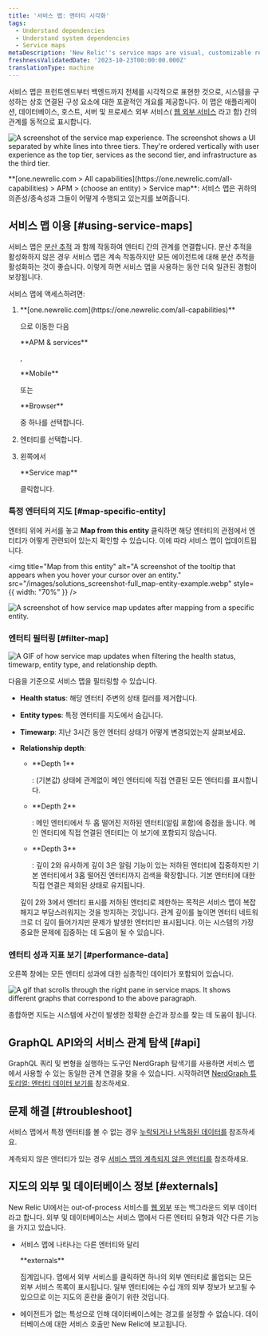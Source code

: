 ```yaml
---
title: '서비스 맵: 엔터티 시각화'
tags:
  - Understand dependencies
  - Understand system dependencies
  - Service maps
metaDescription: 'New Relic''s service maps are visual, customizable representations of your application architecture.'
freshnessValidatedDate: '2023-10-23T00:00:00.000Z'
translationType: machine
---
```


서비스 맵은 프런트엔드부터 백엔드까지 전체를 시각적으로 표현한 것으로, 시스템을 구성하는 상호 연결된 구성 요소에 대한 포괄적인 개요를 제공합니다. 이 맵은 애플리케이션, 데이터베이스, 호스트, 서버 및 프로세스 외부 서비스( [웹 외부 서비스](#externals) 라고 함) 간의 관계를 동적으로 표시합니다.

<img
  title="Service map experience"
  alt="A screenshot of the service map experience. The screenshot shows a UI separated by white lines into three tiers. They're ordered vertically with user experience as the top tier, services as the second tier, and infrastructure as the third tier."
  src="/images/Solutions_screenshot-full_service-map.webp"
/>

<figcaption>
  <DNT>**[one.newrelic.com > All capabilities](https://one.newrelic.com/all-capabilities) > APM > (choose an entity) > Service map**</DNT>: 서비스 맵은 귀하의 의존성/종속성과 그들이 어떻게 수행되고 있는지를 보여줍니다.
</figcaption>

## 서비스 맵 이용 [#using-service-maps]

서비스 맵은 [분산 추적](/docs/apm/distributed-tracing/getting-started/introduction-distributed-tracing) 과 함께 작동하여 엔터티 간의 관계를 연결합니다. 분산 추적을 활성화하지 않은 경우 서비스 맵은 계속 작동하지만 모든 에이전트에 대해 분산 추적을 활성화하는 것이 좋습니다. 이렇게 하면 서비스 맵을 사용하는 동안 더욱 일관된 경험이 보장됩니다.

서비스 맵에 액세스하려면:

1. <DNT>
     **[one.newrelic.com](https://one.newrelic.com/all-capabilities)**
   </DNT>

   으로 이동한 다음

   <DNT>
     **APM & services**
   </DNT>

   ,

   <DNT>
     **Mobile**
   </DNT>

   또는

   <DNT>
     **Browser**
   </DNT>

   중 하나를 선택합니다.

2. 엔터티를 선택합니다.

3. 왼쪽에서

   <DNT>
     **Service map**
   </DNT>

   클릭합니다.

### 특정 엔터티의 지도 [#map-specific-entity]

엔터티 위에 커서를 놓고 <DNT>**Map from this entity**</DNT> 클릭하면 해당 엔터티의 관점에서 엔터티가 어떻게 관련되어 있는지 확인할 수 있습니다. 이에 따라 서비스 맵이 업데이트됩니다.

<img
  title="Map from this entity"
  alt="A screenshot of the tooltip that appears when you hover your cursor over an entity."
  src="/images/solutions_screenshot-full_map-entity-example.webp"
  style={{ width: "70%" }}
/>

<img
  title="Example of map from this entity"
  alt="A screenshot of how service map updates after mapping from a specific entity."
  src="/images/solutions_screenshot-crop_mapfromthisentityexample.webp"
/>

### 엔터티 필터링 [#filter-map]

<img
  title="Search, filter, and explore your entities"
  alt="A GIF of how service map updates when filtering the health status, timewarp, entity type, and relationship depth."
  src="/images/solutions_screenshot-full_filter-service-map.gif"
/>

다음을 기준으로 서비스 맵을 필터링할 수 있습니다.

* <DNT>**Health status**</DNT>: 해당 엔터티 주변의 상태 컬러를 제거합니다.

* <DNT>**Entity types**</DNT>: 특정 엔터티를 지도에서 숨깁니다.

* <DNT>**Timewarp**</DNT>: 지난 3시간 동안 엔터티 상태가 어떻게 변경되었는지 살펴보세요.

* <DNT>**Relationship depth**</DNT>:

  * <DNT>
      **Depth 1**
    </DNT>

    : (기본값) 상태에 관계없이 메인 엔터티에 직접 연결된 모든 엔터티를 표시합니다.

  * <DNT>
      **Depth 2**
    </DNT>

    : 메인 엔터티에서 두 홉 떨어진 저하된 엔터티(알림 포함)에 중점을 둡니다. 메인 엔터티에 직접 연결된 엔터티는 이 보기에 포함되지 않습니다.

  * <DNT>
      **Depth 3**
    </DNT>

    : 깊이 2와 유사하게 깊이 3은 알림 기능이 있는 저하된 엔터티에 집중하지만 기본 엔터티에서 3홉 떨어진 엔터티까지 검색을 확장합니다. 기본 엔터티에 대한 직접 연결은 제외된 상태로 유지됩니다.

  <Callout variant="tip">
    깊이 2와 3에서 엔터티 표시를 저하된 엔터티로 제한하는 목적은 서비스 맵이 복잡해지고 부담스러워지는 것을 방지하는 것입니다. 관계 깊이를 높이면 엔터티 네트워크로 더 깊이 들어가지만 문제가 발생한 엔터티만 표시됩니다. 이는 시스템의 가장 중요한 문제에 집중하는 데 도움이 될 수 있습니다.
  </Callout>

### 엔터티 성과 지표 보기 [#performance-data]

오른쪽 창에는 모든 엔터티 성과에 대한 심층적인 데이터가 포함되어 있습니다.

<img
  title="Service maps right pane"
  alt="A gif that scrolls through the right pane in service maps. It shows different graphs that correspond to the above paragraph."
  src="/images/solutions_screenshot-full_service-maps-right-pane.gif"
/>

종합하면 지도는 시스템에 사건이 발생한 정확한 순간과 장소를 찾는 데 도움이 됩니다.

## GraphQL API와의 서비스 관계 탐색 [#api]

GraphQL 쿼리 및 변형을 실행하는 도구인 NerdGraph 탐색기를 사용하면 서비스 맵에서 사용할 수 있는 동일한 관계 연결을 찾을 수 있습니다. 시작하려면 [NerdGraph 튜토리얼: 엔터티 데이터 보기를](/docs/apis/nerdgraph/examples/nerdgraph-entities-api-tutorial/) 참조하세요.

## 문제 해결 [#troubleshoot]

서비스 맵에서 특정 엔터티를 볼 수 없는 경우 [누락되거나 난독화된 데이터를](/docs/troubleshooting-missing-or-obfuscated-data-new-relic-one) 참조하세요.

계측되지 않은 엔터티가 있는 경우 [서비스 맵의 계측되지 않은 엔터티를](/docs/new-relic-solutions/new-relic-one/ui-data/service-maps/uninstrumented-entities-service-maps) 참조하세요.

## 지도의 외부 및 데이터베이스 정보 [#externals]

New Relic UI에서는 out-of-process 서비스를 [웹 외부](/docs/using-new-relic/welcome-new-relic/get-started/glossary#web-external) 또는 백그라운드 외부 데이터라고 합니다. 외부 및 데이터베이스는 서비스 맵에서 다른 엔터티 유형과 약간 다른 기능을 가지고 있습니다.

* 서비스 맵에 나타나는 다른 엔터티와 달리

  <DNT>
    **externals**
  </DNT>

  집계입니다. 맵에서 외부 서비스를 클릭하면 하나의 외부 엔터티로 롤업되는 모든 외부 서비스 목록이 표시됩니다. 일부 엔터티에는 수십 개의 외부 정보가 보고될 수 있으므로 이는 지도의 혼란을 줄이기 위한 것입니다.

* 에이전트가 없는 특성으로 인해 데이터베이스에는 경고를 설정할 수 없습니다. 데이터베이스에 대한 서비스 호출만 New Relic에 보고됩니다.
